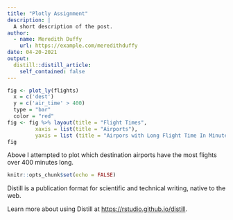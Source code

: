 ```yaml
---
title: "Plotly Assignment"
description: |
  A short description of the post.
author:
  - name: Meredith Duffy
    url: https://example.com/meredithduffy
date: 04-20-2021
output:
  distill::distill_article:
    self_contained: false
---
```



```r
fig <- plot_ly(flights)
  x = c('dest')
  y = c('air_time' > 400)
  type = "bar"
  color = "red"
fig <- fig %>% layout(title = "Flight Times",
         xaxis = list(title = "Airports"),
         yaxis = list (title = "Airpors with Long Flight Time In Minutes"))
fig
```

Above I attempted to plot which destination airports have the most flights over 400 minutes long.


```r
knitr::opts_chunk$set(echo = FALSE)
```

Distill is a publication format for scientific and technical writing, native to the web.

Learn more about using Distill at <https://rstudio.github.io/distill>.


